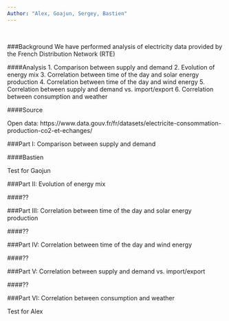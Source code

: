 ```yaml
---
Author: "Alex, Goajun, Sergey, Bastien"
---
```


<br>

###Background
We have performed analysis of electricity data provided by the French Distribution Network (RTE)

####Analysis
1. Comparison between supply and demand
2. Evolution of energy mix
3. Correlation between time of the day and solar energy production 
4. Correlation between time of the day and wind energy
5. Correlation between supply and demand vs. import/export
6. Correlation between consumption and weather

####Source

Open data: https://www.data.gouv.fr/fr/datasets/electricite-consommation-production-co2-et-echanges/ 

###Part I: Comparison between supply and demand

####Bastien

Test for Gaojun

###Part II: Evolution of energy mix

####??

###Part III: Correlation between time of the day and solar energy production

####??

###Part IV: Correlation between time of the day and wind energy

####??

###Part V: Correlation between supply and demand vs. import/export

####??

###Part VI: Correlation between consumption and weather

Test for Alex
